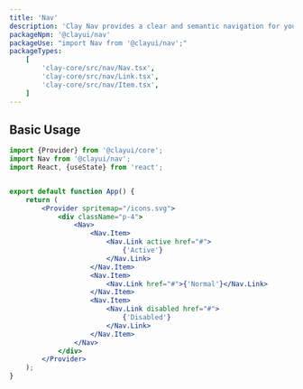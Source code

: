 ```yaml
---
title: 'Nav'
description: 'Clay Nav provides a clear and semantic navigation for your site'
packageNpm: '@clayui/nav'
packageUse: "import Nav from '@clayui/nav';"
packageTypes:
    [
        'clay-core/src/nav/Nav.tsx',
        'clay-core/src/nav/Link.tsx',
        'clay-core/src/nav/Item.tsx',
    ]
---
```


## Basic Usage

```jsx preview
import {Provider} from '@clayui/core';
import Nav from '@clayui/nav';
import React, {useState} from 'react';


export default function App() {
	return (
		<Provider spritemap="/icons.svg">
			<div className="p-4">
				<Nav>
					<Nav.Item>
						<Nav.Link active href="#">
							{'Active'}
						</Nav.Link>
					</Nav.Item>
					<Nav.Item>
						<Nav.Link href="#">{'Normal'}</Nav.Link>
					</Nav.Item>
					<Nav.Item>
						<Nav.Link disabled href="#">
							{'Disabled'}
						</Nav.Link>
					</Nav.Item>
				</Nav>
			</div>
		</Provider>
	);
}
```
